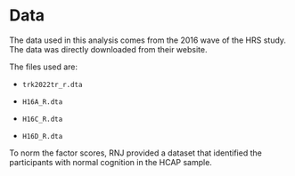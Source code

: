 # Data

The data used in this analysis comes from the 2016 wave of the HRS study. The data was directly downloaded from their website.

The files used are:

-   `trk2022tr_r.dta`

-   `H16A_R.dta`

-   `H16C_R.dta`

-   `H16D_R.dta`

To norm the factor scores, RNJ provided a dataset that identified the participants with normal cognition in the HCAP sample.
